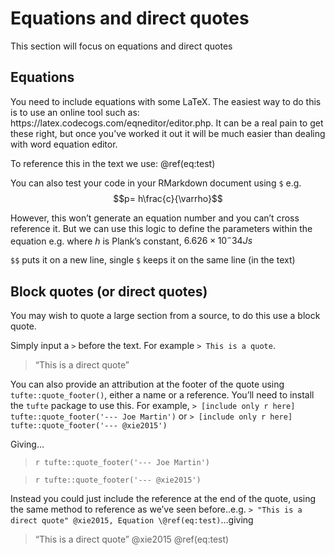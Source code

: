 # Equations and direct quotes

This section will focus on equations and direct quotes

## Equations {#equations}

You need to include equations with some LaTeX. The easiest way to do this is to use an online tool such as: https://latex.codecogs.com/eqneditor/editor.php. It can be a real pain to get these right, but once you've worked it out it will be much easier than dealing with word equation editor. 

\begin{equation} 
  p= h\frac{c}{\varrho}
  (\#eq:test)
\end{equation} 

To reference this in the text we use: \@ref(eq:test)

You can also test your code in your RMarkdown document using `$` e.g. $$p= h\frac{c}{\varrho}$$

However, this won't generate an equation number and you can't cross reference it. But we can use this logic to define the parameters within the equation e.g. where $h$ is Plank's constant, $6.626 × 10^-34 Js$

`$$` puts it on a new line, single `$` keeps it on the same line (in the text)

## Block quotes (or direct quotes) {#quotes}

You may wish to quote a large section from a source, to do this use a block quote. 

Simply input a `>` before the text. For example ` > This is a quote`. 

> "This is a direct quote" 

You can also provide an attribution at the footer of the quote using `tufte::quote_footer()`, either a name or a reference. You'll need to install the `tufte` package to use this. For example, `> [include only r here] tufte::quote_footer('--- Joe Martin')` or ` > [include only r here] tufte::quote_footer('--- @xie2015')` 

Giving...

> `r tufte::quote_footer('--- Joe Martin')`

> `r tufte::quote_footer('--- @xie2015')`

Instead you could just include the reference at the end of the quote, using the same method to reference as we've seen before..e.g. `> "This is a direct quote" @xie2015, Equation \@ref(eq:test)`...giving 

> "This is a direct quote" @xie2015 \@ref(eq:test)
